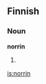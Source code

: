 ==Finnish==

===Noun===
'''norrin'''

# {{fi-form of|type=noun|case=genitive|pl=singular|[[norri]]}}

[[is:norrin]]